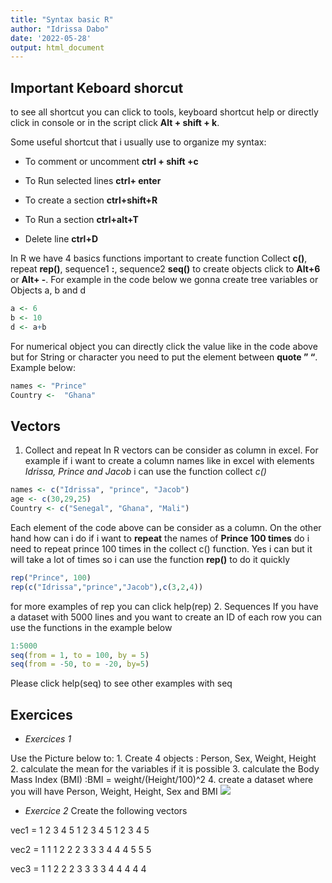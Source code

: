 ```yaml
---
title: "Syntax basic R"
author: "Idrissa Dabo"
date: '2022-05-28'
output: html_document
---
```


## Important Keboard shorcut
to see all shortcut you can click to tools, keyboard shortcut help or directly click in console or in the script click **Alt + shift + k**.
  
Some useful shortcut that i usually use to organize my syntax:
  
  * To comment or uncomment **ctrl + shift +c**
  
  * To Run selected lines  **ctrl+ enter**
  
  * To create a section **ctrl+shift+R**
  
  * To Run a section **ctrl+alt+T**
  
  * Delete line **ctrl+D**

In R we have 4 basics functions important to create function Collect **c()**, repeat **rep()**, sequence1 **:**, sequence2 **seq()**
to create objects click to **Alt+6** or **Alt+ -**. For example in the code below we gonna create tree variables or Objects a, b and d
```r
a <- 6
b <- 10
d <- a+b
```
For numerical object you can directly click the value like in the code above but for String or character you need to put the element between **quote " "**.
Example below:
```r
names <- "Prince"
Country <-  "Ghana"
```
## Vectors
1. Collect and repeat
In R vectors can be consider as column in excel. For example if i want to create a column names like in excel with elements *Idrissa, Prince and Jacob* i can use the function collect *c()*
```r
names <- c("Idrissa", "prince", "Jacob")
age <- c(30,29,25)
Country <- c("Senegal", "Ghana", "Mali")
```
Each element of the code above can be consider as a column.
On the other hand how can i do if i want to **repeat** the names of **Prince 100 times** do i need to repeat prince 100 times in the collect c() function. Yes i can but it will take a lot of times so i can use the function **rep()** to do it quickly
```r
rep("Prince", 100)
rep(c("Idrissa","prince","Jacob"),c(3,2,4))
```
for more examples of rep you can click help(rep)
2. Sequences
If you have a dataset with 5000 lines and you want to create an ID of each row you can use the functions in the example below
```r
1:5000
seq(from = 1, to = 100, by = 5)
seq(from = -50, to = -20, by=5)
```
Please click help(seq) to see other examples with seq

## Exercices
* *Exercices 1*

Use the Picture below to:
1. Create 4 objects : Person, Sex, Weight, Height
2. calculate the mean for the variables if it is possible
3. calculate the Body Mass Index (BMI) :BMI = weight/(Height/100)^2
4. create a dataset where you will have Person, Weight, Height, Sex and BMI
![](C:\\Users\\USER MSI\\Documents\\R Project\\GimpactR_Training\\Data.PNG)

* *Exercice 2*
Create the following vectors

vec1 = 1 2 3 4 5 1 2 3 4 5 1 2 3 4 5

vec2 = 1 1 1 2 2 2 3 3 3 4 4 4 5 5 5

vec3 = 1 1 2 2 2 3 3 3 3 4 4 4 4 4

